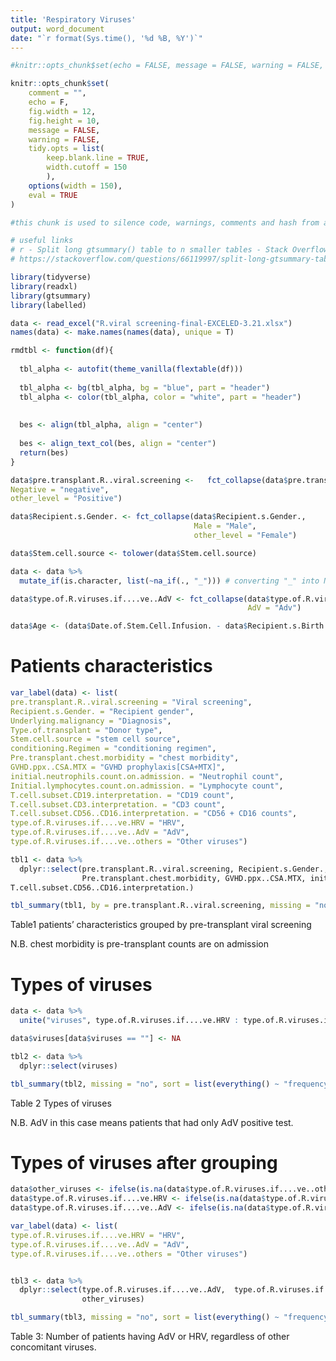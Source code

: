 ```yaml
---
title: 'Respiratory Viruses'
output: word_document
date: "`r format(Sys.time(), '%d %B, %Y')`"
---
```



```r
#knitr::opts_chunk$set(echo = FALSE, message = FALSE, warning = FALSE, comment = NA)

knitr::opts_chunk$set(
    comment = "",
    echo = F,
    fig.width = 12, 
    fig.height = 10,
    message = FALSE,
    warning = FALSE,
    tidy.opts = list(
        keep.blank.line = TRUE,
        width.cutoff = 150
        ),
    options(width = 150),
    eval = TRUE
)

#this chunk is used to silence code, warnings, comments and hash from appearing in output

# useful links 
# r - Split long gtsummary() table to n smaller tables - Stack Overflow
# https://stackoverflow.com/questions/66119997/split-long-gtsummary-table-to-n-smaller-tables

```


```r
library(tidyverse)
library(readxl)
library(gtsummary)
library(labelled)

data <- read_excel("R.viral screening-final-EXCELED-3.21.xlsx")
names(data) <- make.names(names(data), unique = T)


```



```r

rmdtbl <- function(df){
  
  tbl_alpha <- autofit(theme_vanilla(flextable(df)))
  
  tbl_alpha <- bg(tbl_alpha, bg = "blue", part = "header")
  tbl_alpha <- color(tbl_alpha, color = "white", part = "header")
  
  
  bes <- align(tbl_alpha, align = "center")
  
  bes <- align_text_col(bes, align = "center")
  return(bes)
}
```


```r

data$pre.transplant.R..viral.screening <-   fct_collapse(data$pre.transplant.R..viral.screening, 
Negative = "negative", 
other_level = "Positive")

data$Recipient.s.Gender. <- fct_collapse(data$Recipient.s.Gender., 
                                         Male = "Male", 
                                         other_level = "Female")

data$Stem.cell.source <- tolower(data$Stem.cell.source)

data <- data %>% 
  mutate_if(is.character, list(~na_if(., "_"))) # converting "_" into NA

data$type.of.R.viruses.if....ve..AdV <- fct_collapse(data$type.of.R.viruses.if....ve..AdV,
                                                     AdV = "Adv")

data$Age <- (data$Date.of.Stem.Cell.Infusion. - data$Recipient.s.Birth.Date.)/365.25 

```

# Patients characteristics

```r

var_label(data) <- list(
pre.transplant.R..viral.screening = "Viral screening", 
Recipient.s.Gender. = "Recipient gender", 
Underlying.malignancy = "Diagnosis",
Type.of.transplant = "Donor type",
Stem.cell.source = "stem cell source", 
conditioning.Regimen = "conditioning regimen", 
Pre.transplant.chest.morbidity = "chest morbidity",
GVHD.ppx..CSA.MTX = "GVHD prophylaxis[CSA+MTX]", 
initial.neutrophils.count.on.admission. = "Neutrophil count", 
Initial.lymphocytes.count.on.admission. = "Lymphocyte count", 
T.cell.subset.CD19.interpretation. = "CD19 count", 
T.cell.subset.CD3.interpretation. = "CD3 count", 
T.cell.subset.CD56..CD16.interpretation. = "CD56 + CD16 counts", 
type.of.R.viruses.if....ve.HRV = "HRV", 
type.of.R.viruses.if....ve..AdV = "AdV",
type.of.R.viruses.if....ve..others = "Other viruses")

tbl1 <- data %>% 
  dplyr::select(pre.transplant.R..viral.screening, Recipient.s.Gender., Age, Type.of.transplant, Stem.cell.source, conditioning.Regimen,
                Pre.transplant.chest.morbidity, GVHD.ppx..CSA.MTX, initial.neutrophils.count.on.admission., Initial.lymphocytes.count.on.admission., T.cell.subset.CD19.interpretation., T.cell.subset.CD3.interpretation., 
T.cell.subset.CD56..CD16.interpretation.)

tbl_summary(tbl1, by = pre.transplant.R..viral.screening, missing = "no", sort = list(everything() ~ "frequency")) %>% add_p() %>% add_overall()  %>% bold_labels() %>% italicize_levels() %>% bold_p() %>% gtsummary::as_flex_table() 

```

Table1 patients' characteristics grouped by pre-transplant viral screening
\n

N.B.
chest morbidity is pre-transplant \n
counts are on admission 

# Types of viruses


```r
data <- data %>% 
  unite("viruses", type.of.R.viruses.if....ve.HRV : type.of.R.viruses.if....ve..others, sep = "/", remove = FALSE, na.rm = T)

data$viruses[data$viruses == ""] <- NA

tbl2 <- data %>% 
  dplyr::select(viruses)

tbl_summary(tbl2, missing = "no", sort = list(everything() ~ "frequency"), percent = "cell")  %>% add_n() %>% bold_labels() %>% italicize_levels() %>% gtsummary::as_flex_table() 

```
Table 2 Types of viruses

N.B. AdV in this case means patients that had only AdV positive test. 


# Types of viruses after grouping 

```r

data$other_viruses <- ifelse(is.na(data$type.of.R.viruses.if....ve..others), "no", "yes")
data$type.of.R.viruses.if....ve.HRV <- ifelse(is.na(data$type.of.R.viruses.if....ve.HRV), "no", "yes")
data$type.of.R.viruses.if....ve..AdV <- ifelse(is.na(data$type.of.R.viruses.if....ve..AdV), "no", "yes")

var_label(data) <- list(
type.of.R.viruses.if....ve.HRV = "HRV", 
type.of.R.viruses.if....ve..AdV = "AdV",
type.of.R.viruses.if....ve..others = "Other viruses")


tbl3 <- data %>% 
  dplyr::select(type.of.R.viruses.if....ve..AdV,  type.of.R.viruses.if....ve.HRV, 
                other_viruses)

tbl_summary(tbl3, missing = "no", sort = list(everything() ~ "frequency")) %>% bold_labels() %>% italicize_levels() %>% gtsummary::as_flex_table() 

```

Table 3: Number of patients having AdV or HRV, regardless of other concomitant viruses. 

